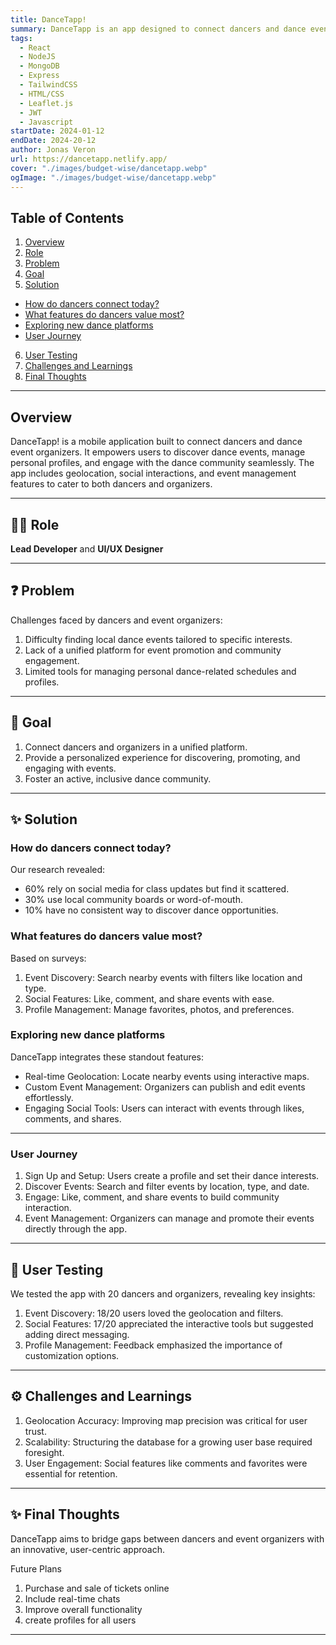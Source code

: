 ```yaml
---
title: DanceTapp!
summary: DanceTapp is an app designed to connect dancers and dance event organizers. Promote your events or search for them according to your preferences.
tags:
  - React
  - NodeJS
  - MongoDB
  - Express
  - TailwindCSS
  - HTML/CSS
  - Leaflet.js
  - JWT
  - Javascript
startDate: 2024-01-12
endDate: 2024-20-12
author: Jonas Veron
url: https://dancetapp.netlify.app/
cover: "./images/budget-wise/dancetapp.webp"
ogImage: "./images/budget-wise/dancetapp.webp"
---
```


## Table of Contents

1. [Overview](#overview)
2. [Role](#role)
3. [Problem](#problem)
4. [Goal](#goal)
5. [Solution](#solution)

- [How do dancers connect today?](#how-do-dancers-connect-today)
- [What features do dancers value most?](#what-features-do-dancers-value-most)
- [Exploring new dance platforms](#exploring-new-dance-platforms)
- [User Journey](#user-journey)

6. [User Testing](#user-testing)
7. [Challenges and Learnings](#challenges-and-learnings)
8. [Final Thoughts](#final-thoughts)

---

## Overview

DanceTapp! is a mobile application built to connect dancers and dance event organizers. It empowers users to discover dance events, manage personal profiles, and engage with the dance community seamlessly. The app includes geolocation, social interactions, and event management features to cater to both dancers and organizers.

---

## 👨‍💻 Role

**Lead Developer** and **UI/UX Designer**

---

## ❓ Problem

Challenges faced by dancers and event organizers:

1. Difficulty finding local dance events tailored to specific interests.
2. Lack of a unified platform for event promotion and community engagement.
3. Limited tools for managing personal dance-related schedules and profiles.

---

## 🎯 Goal

1. Connect dancers and organizers in a unified platform.
2. Provide a personalized experience for discovering, promoting, and engaging with events.
3. Foster an active, inclusive dance community.

---

## ✨ Solution

### How do dancers connect today?

Our research revealed:

- 60% rely on social media for class updates but find it scattered.
- 30% use local community boards or word-of-mouth.
- 10% have no consistent way to discover dance opportunities.

### What features do dancers value most?

Based on surveys:

1. Event Discovery: Search nearby events with filters like location and type.
2. Social Features: Like, comment, and share events with ease.
3. Profile Management: Manage favorites, photos, and preferences.

### Exploring new dance platforms

DanceTapp integrates these standout features:

- Real-time Geolocation: Locate nearby events using interactive maps.
- Custom Event Management: Organizers can publish and edit events effortlessly.
- Engaging Social Tools: Users can interact with events through likes, comments, and shares.

---

### User Journey

1. Sign Up and Setup: Users create a profile and set their dance interests.
2. Discover Events: Search and filter events by location, type, and date.
3. Engage: Like, comment, and share events to build community interaction.
4. Event Management: Organizers can manage and promote their events directly through the app.

---

## 🧪 User Testing

We tested the app with 20 dancers and organizers, revealing key insights:

1. Event Discovery: 18/20 users loved the geolocation and filters.
2. Social Features: 17/20 appreciated the interactive tools but suggested adding direct messaging.
3. Profile Management: Feedback emphasized the importance of customization options.

---

## ⚙️ Challenges and Learnings

1. Geolocation Accuracy: Improving map precision was critical for user trust.
2. Scalability: Structuring the database for a growing user base required foresight.
3. User Engagement: Social features like comments and favorites were essential for retention.

---

## ✨ Final Thoughts

DanceTapp aims to bridge gaps between dancers and event organizers with an innovative, user-centric approach.

Future Plans

1. Purchase and sale of tickets online
2. Include real-time chats
3. Improve overall functionality
4. create profiles for all users

---
